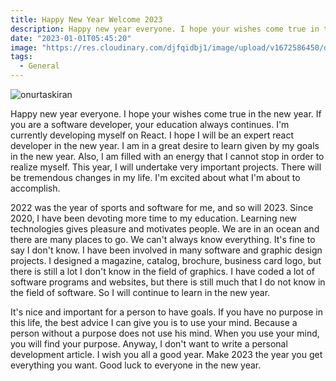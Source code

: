 ```yaml
---
title: Happy New Year Welcome 2023
description: Happy new year everyone. I hope your wishes come true in the new year. If you are a software developer, your education always continues.
date: "2023-01-01T05:45:20"
image: "https://res.cloudinary.com/djfqidbj1/image/upload/v1672586450/d2zddtqnrdgdrnyd7umd.jpg"
tags:
  - General
---
```


<img
  className="w-full rounded-xl"
  src="https://res.cloudinary.com/djfqidbj1/image/upload/v1672586450/d2zddtqnrdgdrnyd7umd.jpg"
  alt="onurtaskiran"
/>

Happy new year everyone. I hope your wishes come true in the new year. If you are a software developer, your education always continues. I'm currently developing myself on React. I hope I will be an expert react developer in the new year. I am in a great desire to learn given by my goals in the new year. Also, I am filled with an energy that I cannot stop in order to realize myself. This year, I will undertake very important projects. There will be tremendous changes in my life. I'm excited about what I'm about to accomplish.

2022 was the year of sports and software for me, and so will 2023. Since 2020, I have been devoting more time to my education. Learning new technologies gives pleasure and motivates people. We are in an ocean and there are many places to go. We can't always know everything. It's fine to say I don't know. I have been involved in many software and graphic design projects. I designed a magazine, catalog, brochure, business card logo, but there is still a lot I don't know in the field of graphics. I have coded a lot of software programs and websites, but there is still much that I do not know in the field of software. So I will continue to learn in the new year.

It's nice and important for a person to have goals. If you have no purpose in this life, the best advice I can give you is to use your mind. Because a person without a purpose does not use his mind. When you use your mind, you will find your purpose. Anyway, I don't want to write a personal development article. I wish you all a good year. Make 2023 the year you get everything you want. Good luck to everyone in the new year.
